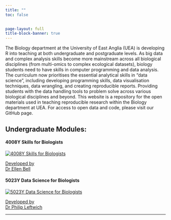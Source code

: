 ```yaml
---
title: ""
toc: false

  
page-layout: full
title-block-banner: true
---
```




The Biology department at the University of East Anglia (UEA) is developing R into teaching at both undergraduate and postgraduate levels. 
As big data and complex analysis skills become more mainstream across all biological disciplines (from multi-omics to complex ecological datasets), biology students need to have skills in computer programming and data analysis. The curriculum now prioritises the essential analytical skills in "data science", including developing programming skills, data visualisation techniques, data wrangling, and creating reproducible reports. Providing students with the data handling tools to problem solve across various biological disciplines and beyond.
This website is a repository for the open materials used in teaching reproducible research within the Biology department at UEA. For access to open data and code, please visit our GitHub page.

::: {.grid}

::: {.g-col-12 #sec-curr}
## Undergraduate Modules: {#sec-curr}
:::

::: {.g-col-12 .g-col-md-4}
<div class="card h-100">
<div class="card-body d-flex flex-column position-relative">
<h4 class="card-title">4008Y Skills for Biologists</h4>
<a href="https://ellenbell.github.io/4008Y/" target="_blank">
<img src="images/descriptives.png" class="card-img-top" alt="4008Y Skills for Biologists">
</a>
<a href="https://research-portal.uea.ac.uk/en/persons/ellen-bell" target="_blank">
<p class="card-subtitle">Developed by<br>Dr Ellen Bell</p>
</a>
<div class="card-text text-center"></div>
<div class="text-center">
</a>
</div>
</div>
</div>
:::

::: {.g-col-12 .g-col-md-4}
<div class="card h-100">
<div class="card-body d-flex flex-column position-relative">
<h4 class="card-title">5023Y Data Science for Biologists</h4>
<a href="https://ueabio.github.io/data-sci-v1/" target="_blank">
<img src="images/data_sci.png" class="card-img-top" alt="5023Y Data Science for Biologists">
</a>
<a href="https://research-portal.uea.ac.uk/en/persons/philip-leftwich" target="_blank">
<p class="card-subtitle">Developed by<br>Dr Philip Leftwich</p>
</a>
<div class="card-text text-center"></div>
<div class="text-center">
</a>
</div>
</div>
</div>

:::

:::



---

